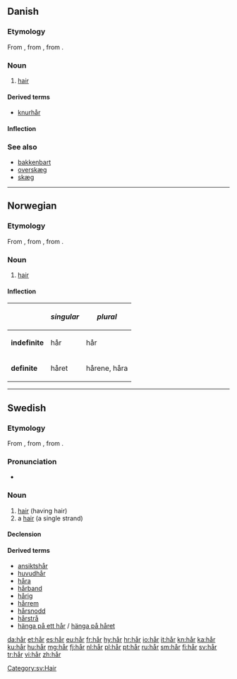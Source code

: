 {{also|har|hār|här|hár|hær}}
==Danish==

===Etymology===
From {{etyl|non|da}} {{term|hár|lang=non}}, from {{etyl|gem-pro|da}} {{recons|hēran|lang=gem-pro}}, from {{etyl|ine-pro|da}} {{recons|keres-||rough hair, bristle|lang=ine-pro}}.

===Noun===
{{wikipedia|lang=da}}
{{da-noun|et}}

# [[hair]]

====Derived terms====
* [[knurhår]] {{n}}

====Inflection====
{{da-noun-infl|et}}

===See also===
* [[bakkenbart]] {{c}}
* [[overskæg]] {{n}}
* [[skæg]] {{n}}

----

==Norwegian==

===Etymology===
From {{etyl|non|no}} {{term|hár|lang=non}}, from {{etyl|gem-pro|no}} {{recons|hēran|lang=gem-pro}}, from {{etyl|ine-pro|no}} {{recons|keres-||rough hair, bristle|lang=ine-pro}}.

===Noun===
{{wikipedia|lang=no}}
{{head|no|noun}}

# [[hair]]

====Inflection====
{|{{prettytable100}}
!
!''singular''
!''plural''
|-
|'''indefinite'''
|hår
|hår
|-
|'''definite'''
|håret
|hårene, håra
|}

----

==Swedish==

===Etymology===
From {{etyl|non|sv}} {{term|hár|lang=non}}, from {{etyl|gem-pro|sv}} {{recons|hēran|lang=gem-pro}}, from {{etyl|ine-pro|sv}} {{recons|keres-||rough hair, bristle|lang=ine-pro}}.

===Pronunciation===
* {{audio|Sv-hår.ogg|audio}}

===Noun===
{{wikipedia|lang=sv}}
{{sv-noun|g=n}}

# [[hair]] (having hair)
# a [[hair]] (a single strand)

====Declension====
{{sv-noun-n-zero}}

====Derived terms====
* [[ansiktshår]]
* [[huvudhår]]
* [[håra]]
* [[hårband]]
* [[hårig]]
* [[hårrem]]
* [[hårsnodd]]
* [[hårstrå]]
* [[hänga på ett hår]] / [[hänga på håret]]

[[Category:sv:Hair]]

[[da:hår]]
[[et:hår]]
[[es:hår]]
[[eu:hår]]
[[fr:hår]]
[[hy:hår]]
[[hr:hår]]
[[io:hår]]
[[it:hår]]
[[kn:hår]]
[[ka:hår]]
[[ku:hår]]
[[hu:hår]]
[[mg:hår]]
[[fj:hår]]
[[nl:hår]]
[[pl:hår]]
[[pt:hår]]
[[ru:hår]]
[[sm:hår]]
[[fi:hår]]
[[sv:hår]]
[[tr:hår]]
[[vi:hår]]
[[zh:hår]]